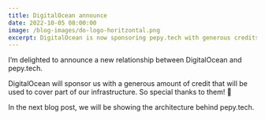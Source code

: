 ```yaml
---
title: DigitalOcean announce
date: 2022-10-05 08:00:00
image: /blog-images/do-logo-horitzontal.png
excerpt: DigitalOcean is now sponsoring pepy.tech with generous credits. This support will help cover part of our infrastructure costs.
---
```


I’m delighted to announce a new relationship between DigitalOcean and pepy.tech.

DigitalOcean will sponsor us with a generous amount of credit that will be used to cover part of our infrastructure. So special thanks to them! 🙌

In the next blog post, we will be showing the architecture behind pepy.tech.